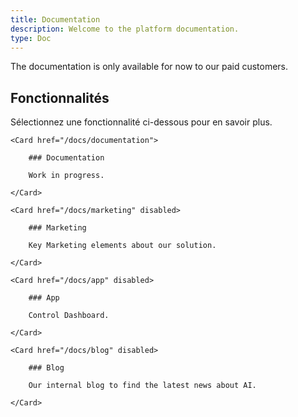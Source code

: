 ```yaml
---
title: Documentation
description: Welcome to the platform documentation.
type: Doc
---
```


<Callout>
  The documentation is only available for now to our paid customers.
</Callout>

## Fonctionnalités

Sélectionnez une fonctionnalité ci-dessous pour en savoir plus.

<div className="grid sm:grid-cols-2 gap-4 mt-6">

```
<Card href="/docs/documentation">

    ### Documentation

    Work in progress.

</Card>

<Card href="/docs/marketing" disabled>

    ### Marketing

    Key Marketing elements about our solution.

</Card>

<Card href="/docs/app" disabled>

    ### App

    Control Dashboard.

</Card>

<Card href="/docs/blog" disabled>

    ### Blog

    Our internal blog to find the latest news about AI.

</Card>
```

</div>
